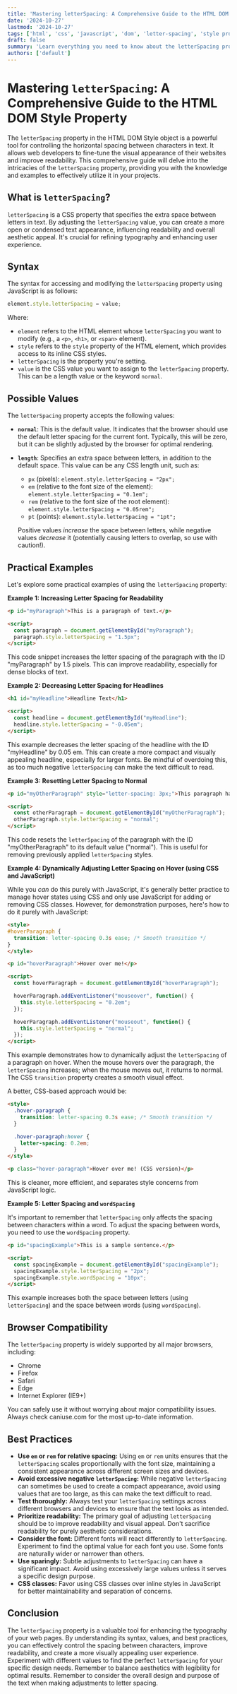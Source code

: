 ```yaml
---
title: 'Mastering letterSpacing: A Comprehensive Guide to the HTML DOM Style Property'
date: '2024-10-27'
lastmod: '2024-10-27'
tags: ['html', 'css', 'javascript', 'dom', 'letter-spacing', 'style property', 'text formatting', 'web development', 'typography']
draft: false
summary: 'Learn everything you need to know about the letterSpacing property in the HTML DOM Style object. This comprehensive guide covers its syntax, values, practical examples, and browser compatibility, empowering you to enhance your web typography.'
authors: ['default']
---
```


# Mastering `letterSpacing`: A Comprehensive Guide to the HTML DOM Style Property

The `letterSpacing` property in the HTML DOM Style object is a powerful tool for controlling the horizontal spacing between characters in text. It allows web developers to fine-tune the visual appearance of their websites and improve readability. This comprehensive guide will delve into the intricacies of the `letterSpacing` property, providing you with the knowledge and examples to effectively utilize it in your projects.

## What is `letterSpacing`?

`letterSpacing` is a CSS property that specifies the extra space between letters in text. By adjusting the `letterSpacing` value, you can create a more open or condensed text appearance, influencing readability and overall aesthetic appeal.  It's crucial for refining typography and enhancing user experience.

## Syntax

The syntax for accessing and modifying the `letterSpacing` property using JavaScript is as follows:

```javascript
element.style.letterSpacing = value;
```

Where:

*   `element` refers to the HTML element whose `letterSpacing` you want to modify (e.g., a `<p>`, `<h1>`, or `<span>` element).
*   `style` refers to the `style` property of the HTML element, which provides access to its inline CSS styles.
*   `letterSpacing` is the property you're setting.
*   `value` is the CSS value you want to assign to the `letterSpacing` property. This can be a length value or the keyword `normal`.

## Possible Values

The `letterSpacing` property accepts the following values:

*   **`normal`**: This is the default value. It indicates that the browser should use the default letter spacing for the current font. Typically, this will be zero, but it can be slightly adjusted by the browser for optimal rendering.

*   **`length`**:  Specifies an extra space between letters, in addition to the default space.  This value can be any CSS length unit, such as:
    *   `px` (pixels): `element.style.letterSpacing = "2px";`
    *   `em` (relative to the font size of the element): `element.style.letterSpacing = "0.1em";`
    *   `rem` (relative to the font size of the root element): `element.style.letterSpacing = "0.05rem";`
    *   `pt` (points): `element.style.letterSpacing = "1pt";`

    Positive values *increase* the space between letters, while negative values *decrease* it (potentially causing letters to overlap, so use with caution!).

## Practical Examples

Let's explore some practical examples of using the `letterSpacing` property:

**Example 1: Increasing Letter Spacing for Readability**

```html
<p id="myParagraph">This is a paragraph of text.</p>

<script>
  const paragraph = document.getElementById("myParagraph");
  paragraph.style.letterSpacing = "1.5px";
</script>
```

This code snippet increases the letter spacing of the paragraph with the ID "myParagraph" by 1.5 pixels. This can improve readability, especially for dense blocks of text.

**Example 2: Decreasing Letter Spacing for Headlines**

```html
<h1 id="myHeadline">Headline Text</h1>

<script>
  const headline = document.getElementById("myHeadline");
  headline.style.letterSpacing = "-0.05em";
</script>
```

This example decreases the letter spacing of the headline with the ID "myHeadline" by 0.05 em. This can create a more compact and visually appealing headline, especially for larger fonts. Be mindful of overdoing this, as too much negative `letterSpacing` can make the text difficult to read.

**Example 3: Resetting Letter Spacing to Normal**

```html
<p id="myOtherParagraph" style="letter-spacing: 3px;">This paragraph has increased letter spacing.</p>

<script>
  const otherParagraph = document.getElementById("myOtherParagraph");
  otherParagraph.style.letterSpacing = "normal";
</script>
```

This code resets the `letterSpacing` of the paragraph with the ID "myOtherParagraph" to its default value ("normal"). This is useful for removing previously applied `letterSpacing` styles.

**Example 4:  Dynamically Adjusting Letter Spacing on Hover (using CSS and JavaScript)**

While you *can* do this purely with JavaScript, it's generally better practice to manage hover states using CSS and only use JavaScript for adding or removing CSS classes. However, for demonstration purposes, here's how to do it purely with JavaScript:

```html
<style>
#hoverParagraph {
  transition: letter-spacing 0.3s ease; /* Smooth transition */
}
</style>

<p id="hoverParagraph">Hover over me!</p>

<script>
  const hoverParagraph = document.getElementById("hoverParagraph");

  hoverParagraph.addEventListener("mouseover", function() {
    this.style.letterSpacing = "0.2em";
  });

  hoverParagraph.addEventListener("mouseout", function() {
    this.style.letterSpacing = "normal";
  });
</script>
```

This example demonstrates how to dynamically adjust the `letterSpacing` of a paragraph on hover.  When the mouse hovers over the paragraph, the `letterSpacing` increases; when the mouse moves out, it returns to normal.  The CSS `transition` property creates a smooth visual effect.

A better, CSS-based approach would be:

```html
<style>
  .hover-paragraph {
    transition: letter-spacing 0.3s ease; /* Smooth transition */
  }

  .hover-paragraph:hover {
    letter-spacing: 0.2em;
  }
</style>

<p class="hover-paragraph">Hover over me! (CSS version)</p>
```

This is cleaner, more efficient, and separates style concerns from JavaScript logic.

**Example 5: Letter Spacing and `wordSpacing`**

It's important to remember that `letterSpacing` only affects the spacing between characters within a word. To adjust the spacing between words, you need to use the `wordSpacing` property.

```html
<p id="spacingExample">This is a sample sentence.</p>

<script>
  const spacingExample = document.getElementById("spacingExample");
  spacingExample.style.letterSpacing = "2px";
  spacingExample.style.wordSpacing = "10px";
</script>
```

This example increases both the space between letters (using `letterSpacing`) and the space between words (using `wordSpacing`).

## Browser Compatibility

The `letterSpacing` property is widely supported by all major browsers, including:

*   Chrome
*   Firefox
*   Safari
*   Edge
*   Internet Explorer (IE9+)

You can safely use it without worrying about major compatibility issues.  Always check caniuse.com for the most up-to-date information.

## Best Practices

*   **Use `em` or `rem` for relative spacing:** Using `em` or `rem` units ensures that the `letterSpacing` scales proportionally with the font size, maintaining a consistent appearance across different screen sizes and devices.
*   **Avoid excessive negative `letterSpacing`:**  While negative `letterSpacing` can sometimes be used to create a compact appearance, avoid using values that are too large, as this can make the text difficult to read.
*   **Test thoroughly:** Always test your `letterSpacing` settings across different browsers and devices to ensure that the text looks as intended.
*   **Prioritize readability:** The primary goal of adjusting `letterSpacing` should be to improve readability and visual appeal. Don't sacrifice readability for purely aesthetic considerations.
*   **Consider the font:** Different fonts will react differently to `letterSpacing`. Experiment to find the optimal value for each font you use.  Some fonts are naturally wider or narrower than others.
*  **Use sparingly:**  Subtle adjustments to `letterSpacing` can have a significant impact. Avoid using excessively large values unless it serves a specific design purpose.
*  **CSS classes:**  Favor using CSS classes over inline styles in JavaScript for better maintainability and separation of concerns.

## Conclusion

The `letterSpacing` property is a valuable tool for enhancing the typography of your web pages. By understanding its syntax, values, and best practices, you can effectively control the spacing between characters, improve readability, and create a more visually appealing user experience. Experiment with different values to find the perfect `letterSpacing` for your specific design needs.  Remember to balance aesthetics with legibility for optimal results. Remember to consider the overall design and purpose of the text when making adjustments to letter spacing.